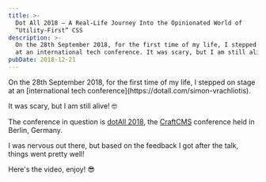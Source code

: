 ```yaml
---
title: >-
  Dot All 2018 — A Real-Life Journey Into the Opinionated World of
  “Utility-First” CSS
description: >-
  On the 28th September 2018, for the first time of my life, I stepped on stage
  at an international tech conference. It was scary, but I am still alive! 🤓
pubDate: 2018-12-21
---
```

<IntroText>
  On the 28th September 2018, for the first time of my life, I stepped on stage at an [international tech conference](https://dotall.com/simon-vrachliotis).

  It was scary, but I am still alive! 🤓
</IntroText>

The conference in question is [dotAll 2018](http://dotall.com/simon-vrachliotis), the [CraftCMS](https://simonswiss.com/talks/CraftCMS) conference held in Berlin, Germany.

I was nervous out there, but based on the feedback I got after the talk, things went pretty well!

Here's the video, enjoy! 😎

<VimeoVideo id="294976504" />
